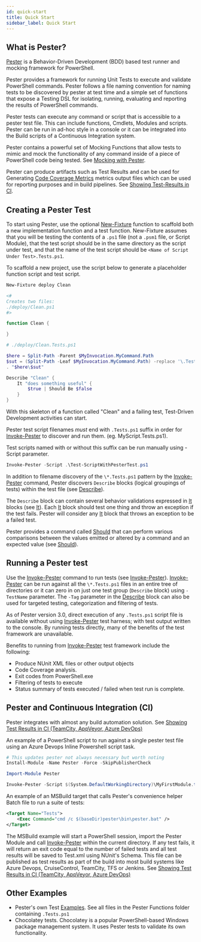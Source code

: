 ```yaml
---
id: quick-start
title: Quick Start
sidebar_label: Quick Start
---
```


## What is Pester?

[Pester](https://raw.githubusercontent.com/pester/Pester/master/Pester.psm1) is a Behavior-Driven
Development (BDD) based test runner and mocking framework for PowerShell.

Pester provides a framework for running Unit Tests to execute and validate PowerShell commands.
Pester follows a file naming convention for naming tests to be discovered by pester at test time
and a simple set of functions that expose a Testing DSL for isolating, running, evaluating and
reporting the results of PowerShell commands.

Pester tests can execute any command or script that is accessible to a pester test file. This can
include functions, Cmdlets, Modules and scripts. Pester can be run in ad-hoc style in a console or
 it can be integrated into the Build scripts of a Continuous Integration system.

Pester contains a powerful set of Mocking Functions that allow tests to mimic and mock the
functionality of any command inside of a piece of PowerShell code being tested. See
[Mocking with Pester](./usage/mocking).

Pester can produce artifacts such as Test Results and can be used for Generating
[Code Coverage Metrics](./usage/code-coverage) metrics output files which can be used
for reporting purposes and in build pipelines. See [Showing Test-Results in CI](./usage/test-results).

## Creating a Pester Test

To start using Pester, use the optional [New-Fixture](./commands/New-Fixture) function to scaffold
both a new implementation function and a test function. New-Fixture assumes that you will be testing
the contents of a `.ps1` file (not a `.psm1` file, or Script Module), that the test script should be
in the same directory as the script under test, and that the name of the test script should be
`<Name of Script Under Test>.Tests.ps1`.

To scaffold a new project, use the script below to generate a placeholder function script and test script.

```powershell
New-Fixture deploy Clean

<#
Creates two files:
./deploy/Clean.ps1
#>

function Clean {

}

# ./deploy/Clean.Tests.ps1

$here = Split-Path -Parent $MyInvocation.MyCommand.Path
$sut = (Split-Path -Leaf $MyInvocation.MyCommand.Path) -replace '\.Tests\.', '.'
. "$here\$sut"

Describe "Clean" {
    It "does something useful" {
        $true | Should Be $false
    }
}
```

With this skeleton of a function called "Clean" and a failing test, Test-Driven Development activities can start.

Pester test script filenames _must_ end with `.Tests.ps1` suffix in order for [Invoke-Pester](./commands/Invoke-Pester)
to discover and run them. (eg. MyScript.Tests.ps1).

Test scripts named with or without this suffix can be run manually using -Script parameter.

```powershell
Invoke-Pester -Script .\Test-ScriptWithPesterTest.ps1
```

In addition to filename discovery of the `\*.Tests.ps1` pattern by the [Invoke-Pester](./commands/Invoke-Pester)
command, Pester discovers `Describe` blocks (logical groupings of tests) within the test file
(see [Describe](./commands/Describe)).

The `Describe` block can contain several behavior validations expressed in [It](./commands/It) blocks (see [It](./commands/It)).
Each [It](./commands/It) block should test one thing and throw an exception if the test fails. Pester will consider any
 [It](./commands/It) block that throws an exception to be a failed test.

Pester provides a command called [Should](./commands/Should) that can perform various comparisons between the values emitted
or altered by a command and an expected value (see [Should](./commands/Should)).

## Running a Pester test

Use the [Invoke-Pester](./commands/Invoke-Pester) command to run tests (see [Invoke-Pester](./commands/Invoke-Pester)). [Invoke-Pester](./commands/Invoke-Pester) can be run against all the
`\*.Tests.ps1` files in an entire tree of directories or it can zero in on just one test group (`Describe` block)
using `-TestName` parameter. The `-Tag` parameter in the [Describe](./commands/Describe) block can also be used for targeted testing,
categorization and filtering of tests.

As of Pester version 3.0, direct execution of any `.Tests.ps1` script file is available without using
[Invoke-Pester](./commands/Invoke-Pester) test harness; with test output written to the console. By running tests directly, many
of the benefits of the test framework are unavailable.

Benefits to running from [Invoke-Pester](./commands/Invoke-Pester) test framework include the following:

- Produce NUnit XML files or other output objects
- Code Coverage analysis.
- Exit codes from PowerShell.exe
- Filtering of tests to execute
- Status summary of tests executed / failed when test run is complete.

## Pester and Continuous Integration (CI)

Pester integrates with almost any build automation solution. See [Showing Test Results in CI (TeamCity, AppVeyor, Azure DevOps)](./usage/test-results)

An example of a PowerShell script to run against a single pester test file using an Azure Devops Inline Powershell script task.

```powershell
# This updates pester not always necessary but worth noting
Install-Module -Name Pester -Force -SkipPublisherCheck

Import-Module Pester

Invoke-Pester -Script $(System.DefaultWorkingDirectory)\MyFirstModule.test.ps1 -OutputFile $(System.DefaultWorkingDirectory)\Test-Pester.XML -OutputFormat NUnitXML
```

An example of an MSBuild target that calls Pester's convenience helper Batch file to run a suite of tests:

```xml
<Target Name="Tests">
    <Exec Command="cmd /c $(baseDir)pester\bin\pester.bat" />
</Target>
```

The MSBuild example will start a PowerShell session, import the Pester Module and call [Invoke-Pester](./commands/Invoke-Pester)
within the current directory. If any test fails, it will return an exit code equal to the number of failed
tests and all test results will be saved to Test.xml using NUnit's Schema. This file can be published as
test results as part of the build into most build systems like Azure Devops, CruiseControl, TeamCity, TFS
or Jenkins. See [Showing Test Results in CI (TeamCity, AppVeyor, Azure DevOps)](./usage/test-results)

## Other Examples

- Pester's own Test [Examples](https://github.com/pester/Pester/tree/master/Examples). See all files in the Pester Functions folder containing `.Tests.ps1`
- Chocolatey tests. Chocolatey is a popular PowerShell-based Windows package management system. It uses Pester tests to validate its own functionality.
